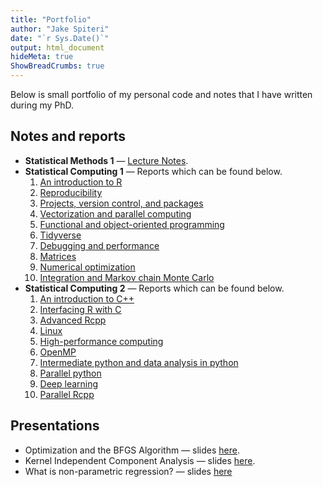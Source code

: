 ```yaml
---
title: "Portfolio"
author: "Jake Spiteri"
date: "`r Sys.Date()`"
output: html_document
hideMeta: true
ShowBreadCrumbs: true
---
```


Below is small portfolio of my personal code and notes that I have written during my PhD.

## Notes and reports

- __Statistical Methods 1__ — [Lecture Notes](methods-1/notes.pdf).
- __Statistical Computing 1__ — Reports which can be found below.
    1. [An introduction to R](computing-1/report-1/)
    2. [Reproducibility](computing-1/report-2/)
    3. [Projects, version control, and packages](computing-1/report-3/)
    4. [Vectorization and parallel computing](computing-1/report-4/)
    5. [Functional and object-oriented programming](computing-1/report-5/)
    6. [Tidyverse](computing-1/report-6/)
    7. [Debugging and performance](computing-1/report-7/)
    8. [Matrices](computing-1/report-8/)
    9. [Numerical optimization](computing-1/report-9/)
    10. [Integration and Markov chain Monte Carlo](computing-1/report-10/)
- __Statistical Computing 2__ — Reports which can be found below.
    1. [An introduction to C++](computing-2/report-1.pdf)
    2. [Interfacing R with C](computing-2/report-2.pdf)
    3. [Advanced Rcpp](computing-2/report-3.pdf)
    4. [Linux](computing-2/report-4.pdf)
    5. [High-performance computing](computing-2/report-5.pdf)
    6. [OpenMP](computing-2/report-6.pdf)
    7. [Intermediate python and data analysis in python](computing-2/report-7.pdf)
    8. [Parallel python](computing-2/report-8.pdf)
    9. [Deep learning](computing-2/report-9.pdf)
    10. [Parallel Rcpp](computing-2/report-10.pdf)

## Presentations

- Optimization and the BFGS Algorithm — slides [here](presentations/optimization.pdf).
- Kernel Independent Component Analysis — slides [here](presentations/kernelICA.pdf).
- What is non-parametric regression? — slides [here](presentations/nonpar.pdf)

